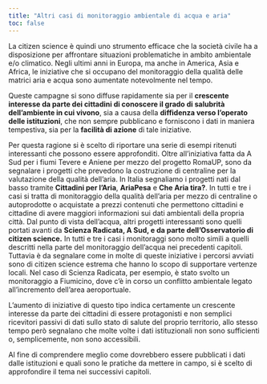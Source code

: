 ```yaml
---
title: "Altri casi di monitoraggio ambientale di acqua e aria"
toc: false
---
```


La citizen science è quindi uno strumento efficace che la società civile ha a disposizione per affrontare situazioni problematiche in ambito ambientale e/o climatico. Negli ultimi anni in Europa, ma anche in America, Asia e Africa, le iniziative che si occupano del monitoraggio della qualità delle matrici aria e acqua sono aumentate notevolmente nel tempo.

Queste campagne si sono diffuse rapidamente sia per il **crescente interesse da parte dei cittadini di conoscere il grado di salubrità dell’ambiente in cui vivono**, sia a causa della **diffidenza verso l’operato delle istituzioni**, che non sempre pubblicano e forniscono i dati in maniera tempestiva, sia per la **facilità di azione** di tale iniziative.

Per questa ragione si è scelto di riportare una serie di esempi ritenuti interessanti che possono essere approfonditi. Oltre all’iniziativa fatta da A Sud per i fiumi Tevere e Aniene per mezzo del progetto RomaUP, sono da segnalare i progetti che prevedono la costruzione di centraline per la valutazione della qualità dell’aria. In Italia segnaliamo i progetti nati dal basso tramite **Cittadini per l’Aria**, **AriaPesa** e **Che Aria tira?**. In tutti e tre i casi si tratta di monitoraggio della qualità dell’aria per mezzo di centraline o autoprodotte o acquistate a prezzi contenuti che permettono cittadini e cittadine di avere maggiori informazioni sui dati ambientali della propria città. Dal punto di vista dell’acqua, altri progetti interessanti sono quelli portati avanti da **Scienza Radicata, A Sud, e da parte dell’Osservatorio di citizen science.** In tutti e tre i casi i monitoraggi sono molto simili a quelli descritti nella parte del monitoraggio dell’acqua nei precedenti capitoli. Tuttavia è da segnalare come in molte di queste iniziative i percorsi avviati sono di citizen science estrema che hanno lo scopo di supportare vertenze locali. Nel caso di Scienza Radicata, per esempio, è stato svolto un monitoraggio a Fiumicino, dove c’è in corso un conflitto ambientale legato all'incremento dell’area aeroportuale.

L’aumento di iniziative di questo tipo indica certamente un crescente interesse da parte dei cittadini di essere protagonisti e non semplici ricevitori passivi di dati sullo stato di salute del proprio territorio, allo stesso tempo però segnalano che molte volte i dati istituzionali non sono sufficienti o, semplicemente, non sono accessibili.

Al fine di comprendere meglio come dovrebbero essere pubblicati i dati dalle istituzioni e quali sono le pratiche da mettere in campo, si è scelto di approfondire il tema nei successivi capitoli.
